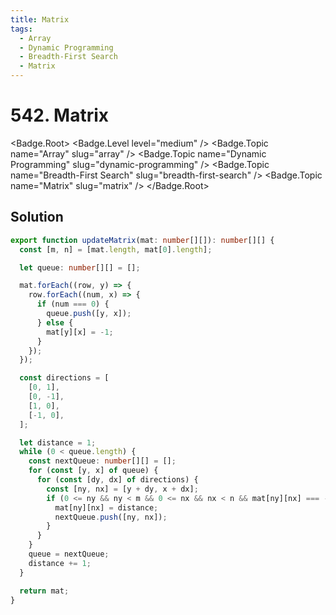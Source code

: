 ```yaml
---
title: Matrix
tags:
  - Array
  - Dynamic Programming
  - Breadth-First Search
  - Matrix
---
```


# 542. Matrix

<Badge.Root>
  <Badge.Level level="medium" />
  <Badge.Topic name="Array" slug="array" />
  <Badge.Topic name="Dynamic Programming" slug="dynamic-programming" />
  <Badge.Topic name="Breadth-First Search" slug="breadth-first-search" />
  <Badge.Topic name="Matrix" slug="matrix" />
</Badge.Root>

## Solution

```typescript filename="solution.ts" copy
export function updateMatrix(mat: number[][]): number[][] {
  const [m, n] = [mat.length, mat[0].length];

  let queue: number[][] = [];

  mat.forEach((row, y) => {
    row.forEach((num, x) => {
      if (num === 0) {
        queue.push([y, x]);
      } else {
        mat[y][x] = -1;
      }
    });
  });

  const directions = [
    [0, 1],
    [0, -1],
    [1, 0],
    [-1, 0],
  ];

  let distance = 1;
  while (0 < queue.length) {
    const nextQueue: number[][] = [];
    for (const [y, x] of queue) {
      for (const [dy, dx] of directions) {
        const [ny, nx] = [y + dy, x + dx];
        if (0 <= ny && ny < m && 0 <= nx && nx < n && mat[ny][nx] === -1) {
          mat[ny][nx] = distance;
          nextQueue.push([ny, nx]);
        }
      }
    }
    queue = nextQueue;
    distance += 1;
  }

  return mat;
}
```

<ProblemLink codingSite="leetcode" href="https://leetcode.com/problems/01-matrix" title="Matrix" />

